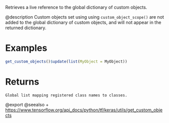 Retrieves a live reference to the global dictionary of custom objects.

@description
Custom objects set using using `custom_object_scope()` are not added to the
global dictionary of custom objects, and will not appear in the returned
dictionary.

# Examples
```r
get_custom_objects()$update(list(MyObject = MyObject))
```

# Returns
    Global list mapping registered class names to classes.

@export
@seealso
+ <https://www.tensorflow.org/api_docs/python/tf/keras/utils/get_custom_objects>
